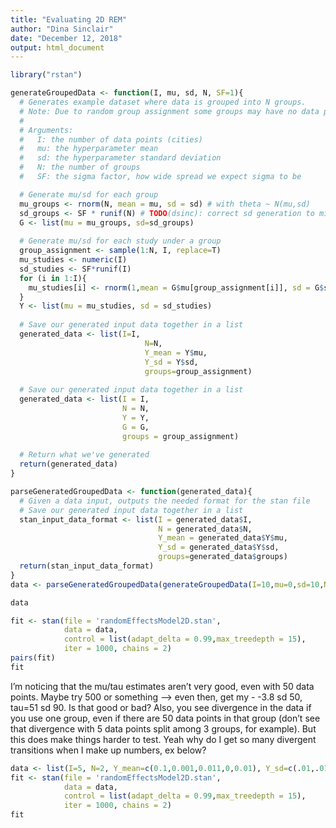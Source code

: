 ```yaml
---
title: "Evaluating 2D REM"
author: "Dina Sinclair"
date: "December 12, 2018"
output: html_document
---
```


```r
library("rstan")

generateGroupedData <- function(I, mu, sd, N, SF=1){
  # Generates example dataset where data is grouped into N groups.
  # Note: Due to random group assignment some groups may have no data points assigned to them.
  # 
  # Arguments:
  #   I: the number of data points (cities)
  #   mu: the hyperparameter mean
  #   sd: the hyperparameter standard deviation
  #   N: the number of groups
  #   SF: the sigma factor, how wide spread we expect sigma to be

  # Generate mu/sd for each group
  mu_groups <- rnorm(N, mean = mu, sd = sd) # with theta ~ N(mu,sd)
  sd_groups <- SF * runif(N) # TODO(dsinc): correct sd generation to mirror stan code (lognormal?)
  G <- list(mu = mu_groups, sd=sd_groups)
  
  # Generate mu/sd for each study under a group
  group_assignment <- sample(1:N, I, replace=T)
  mu_studies <- numeric(I)
  sd_studies <- SF*runif(I)
  for (i in 1:I){
    mu_studies[i] <- rnorm(1,mean = G$mu[group_assignment[i]], sd = G$sd[group_assignment[i]])
  }
  Y <- list(mu = mu_studies, sd = sd_studies)
  
  # Save our generated input data together in a list
  generated_data <- list(I=I,
                              N=N,
                              Y_mean = Y$mu,
                              Y_sd = Y$sd,
                              groups=group_assignment)
  
  # Save our generated input data together in a list
  generated_data <- list(I = I,
                         N = N,
                         Y = Y,
                         G = G,
                         groups = group_assignment)
  
  # Return what we've generated
  return(generated_data)
}

parseGeneratedGroupedData <- function(generated_data){
  # Given a data input, outputs the needed format for the stan file
  # Save our generated input data together in a list
  stan_input_data_format <- list(I = generated_data$I,
                                 N = generated_data$N,
                                 Y_mean = generated_data$Y$mu,
                                 Y_sd = generated_data$Y$sd,
                                 groups=generated_data$groups)
  return(stan_input_data_format)
}
data <- parseGeneratedGroupedData(generateGroupedData(I=10,mu=0,sd=10,N=3))

data
```

```r
fit <- stan(file = 'randomEffectsModel2D.stan', 
            data = data,
            control = list(adapt_delta = 0.99,max_treedepth = 15),
            iter = 1000, chains = 2)
pairs(fit)
fit

```
I'm noticing that the mu/tau estimates aren't very good, even with 50 data points. Maybe try 500 or something --> even then, get my - -3.8 sd 50, tau=51 sd 90. Is that good or bad? Also, you see divergence in the data if you use one group, even if there are 50 data points in that group (don't see that divergence with 5 data points split among 3 groups, for example). But this does make things harder to test. Yeah why do I get so many divergent transitions when I make up numbers, ex below?
```r
data <- list(I=5, N=2, Y_mean=c(0.1,0.001,0.011,0,0.01), Y_sd=c(.01,.01,.01,.01,.01), groups=c(1,2,1,1,2))
fit <- stan(file = 'randomEffectsModel2D.stan', 
            data = data,
            control = list(adapt_delta = 0.99,max_treedepth = 15),
            iter = 1000, chains = 2)
fit
```


